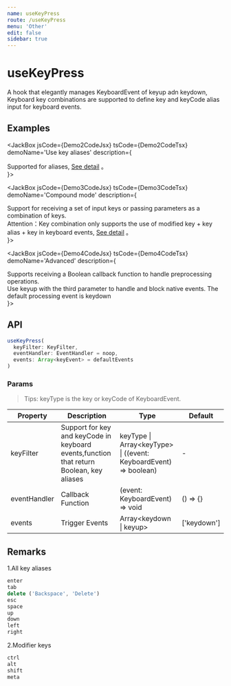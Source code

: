```yaml
---
name: useKeyPress
route: /useKeyPress
menu: 'Other'
edit: false
sidebar: true
---
```



# useKeyPress

A hook that elegantly manages KeyboardEvent of keyup adn keydown, Keyboard key combinations are supported to define key and keyCode alias input for keyboard events.

## Examples

<JackBox jsCode={Demo1CodeJsx} tsCode={Demo1CodeTsx} demoName='Basic usage' description='Supported Key and keyCode in keyboard events, pressing ArrowUp or ArrowDown to show effect.'>
  <Demo1 />
</JackBox>

<JackBox jsCode={Demo2CodeJsx} tsCode={Demo2CodeTsx} demoName='Use key aliases'
description={
  <div>
    Supported for aliases, <a href='#remarks'>See detail</a> 。
  </div>
}>
  <Demo2 />
</JackBox>

<JackBox jsCode={Demo3CodeJsx} tsCode={Demo3CodeTsx} demoName='Compound mode' description={
  <div>
    Support for receiving a set of input keys or passing parameters as a combination of keys.<br />
    Attention：Key combination only supports the use of modified key + key alias + key in keyboard events, <a href='#remarks'>See detail</a> 。
  </div>
}>
  <Demo3 />
</JackBox>

<JackBox jsCode={Demo4CodeJsx} tsCode={Demo4CodeTsx} demoName='Advanced'
description={
  <div>
    Supports receiving a Boolean callback function to handle preprocessing operations.<br />
    Use keyup with the third parameter to handle and block native events. The default processing event is keydown
  </div>
}>
  <Demo4 />
</JackBox>

## API

```javascript
useKeyPress(
  keyFilter: KeyFilter, 
  eventHandler: EventHandler = noop, 
  events: Array<keyEvent> = defaultEvents
)
```

### Params

> Tips: keyType is the key or keyCode of KeyboardEvent.

| Property | Description                                                        | Type                   | Default |
|---------|----------------------------------------------|------------------------|--------|
| keyFilter | Support for key and keyCode in keyboard events,function that return Boolean, key aliases  | keyType \| Array<keyType\> \| ((event: KeyboardEvent) => boolean) | -      |
| eventHandler | Callback Function  | (event: KeyboardEvent) => void | () => {}      |
| events | Trigger Events  |  Array<keydown \| keyup\> | ['keydown']     |

## Remarks

1.All key aliases
```javascript
enter
tab
delete ('Backspace', 'Delete')
esc
space
up
down
left
right
```

2.Modifier keys
```javascript
ctrl
alt
shift
meta
```